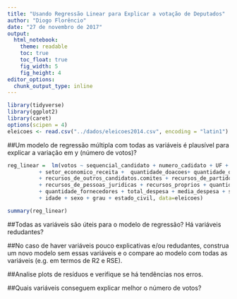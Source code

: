 ```yaml
---
title: "Usando Regressão Linear para Explicar a votação de Deputados"
author: "Diogo Florêncio"
date: "27 de novembro de 2017"
output:
  html_notebook:
    theme: readable
    toc: true
    toc_float: true
    fig_width: 5
    fig_height: 4
editor_options: 
  chunk_output_type: inline
---
```


```r
library(tidyverse)
library(ggplot2)
library(caret)
options(scipen = 4)
eleicoes <- read.csv("../dados/eleicoes2014.csv", encoding = "latin1")
```

##Um modelo de regressão múltipla com todas as variáveis é plausível para explicar a variação em y (número de votos)?
```r
reg_linear =  lm(votos ~ sequencial_candidato + numero_cadidato + UF + partido 
          + setor_economico_receita +  quantidade_doacoes+ quantidade_doadores + total_receita + media_receita 
          + recursos_de_outros_candidatos.comites + recursos_de_partidos + recursos_de_pessoas_físicas
          + recursos_de_pessoas_juridicas + recursos_proprios + quantidade_despesas 
          + quantidade_fornecedores + total_despesa + media_despesa + setor_economico_despesa 
          + idade + sexo + grau + estado_civil, data=eleicoes) 

summary(reg_linear)
```

##Todas as variáveis são úteis para o modelo de regressão? Há variáveis redudantes?

##No caso de haver variáveis pouco explicativas e/ou redudantes, construa um novo modelo sem essas variáveis e o compare ao modelo com todas as variáveis (e.g. em termos de R2 e RSE).

##Analise plots de resíduos e verifique se há tendências nos erros.

##Quais variáveis conseguem explicar melhor o número de votos?
